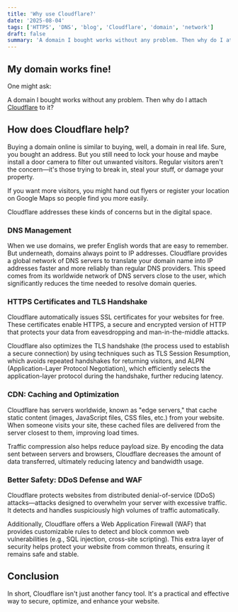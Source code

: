 ```yaml
---
title: 'Why use Cloudflare?'
date: '2025-08-04'
tags: ['HTTPS', 'DNS', 'blog', 'Cloudflare', 'domain', 'network']
draft: false
summary: 'A domain I bought works without any problem. Then why do I attach Cloudflare to it?'
---
```


## My domain works fine!

One might ask:

A domain I bought works without any problem. Then why do I attach [Cloudflare](cloudflare.com) to it?

## How does Cloudflare help?

Buying a domain online is similar to buying, well, a domain in real life. Sure, you bought an address. But you still need to lock your house and maybe install a door camera to filter out unwanted visitors. Regular visitors aren't the concern—it's those trying to break in, steal your stuff, or damage your property.

If you want more visitors, you might hand out flyers or register your location on Google Maps so people find you more easily.

Cloudflare addresses these kinds of concerns but in the digital space.

### DNS Management

When we use domains, we prefer English words that are easy to remember. But underneath, domains always point to IP addresses. Cloudflare provides a global network of DNS servers to translate your domain name into IP addresses faster and more reliably than regular DNS providers. This speed comes from its worldwide network of DNS servers close to the user, which significantly reduces the time needed to resolve domain queries.

### HTTPS Certificates and TLS Handshake

Cloudflare automatically issues SSL certificates for your websites for free. These certificates enable HTTPS, a secure and encrypted version of HTTP that protects your data from eavesdropping and man-in-the-middle attacks.

Cloudflare also optimizes the TLS handshake (the process used to establish a secure connection) by using techniques such as TLS Session Resumption, which avoids repeated handshakes for returning visitors, and ALPN (Application-Layer Protocol Negotiation), which efficiently selects the application-layer protocol during the handshake, further reducing latency.

### CDN: Caching and Optimization

Cloudflare has servers worldwide, known as "edge servers," that cache static content (images, JavaScript files, CSS files, etc.) from your website. When someone visits your site, these cached files are delivered from the server closest to them, improving load times.

Traffic compression also helps reduce payload size. By encoding the data sent between servers and browsers, Cloudflare decreases the amount of data transferred, ultimately reducing latency and bandwidth usage.

### Better Safety: DDoS Defense and WAF

Cloudflare protects websites from distributed denial-of-service (DDoS) attacks—attacks designed to overwhelm your server with excessive traffic. It detects and handles suspiciously high volumes of traffic automatically.

Additionally, Cloudflare offers a Web Application Firewall (WAF) that provides customizable rules to detect and block common web vulnerabilities (e.g., SQL injection, cross-site scripting). This extra layer of security helps protect your website from common threats, ensuring it remains safe and stable.

## Conclusion

In short, Cloudflare isn't just another fancy tool. It's a practical and effective way to secure, optimize, and enhance your website.
